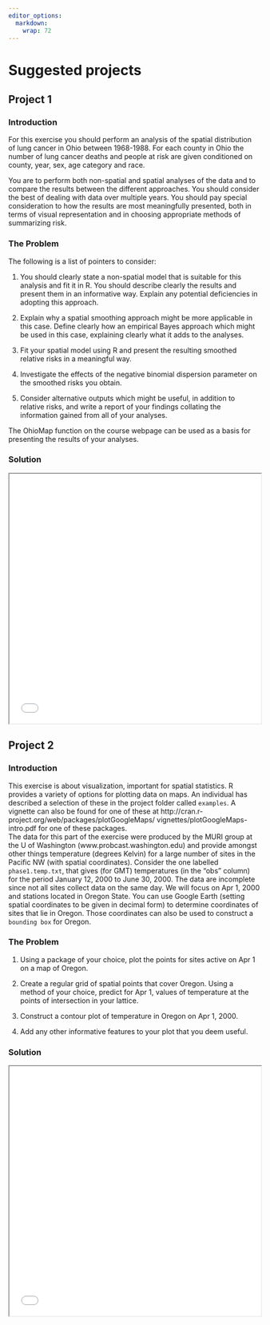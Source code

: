 ```yaml
---
editor_options:
  markdown:
    wrap: 72
---
```


# Suggested projects {.unnumbered}

## Project 1 {.unnumbered}

### Introduction {.unnumbered}

 For this exercise you should perform an analysis of  the spatial distribution of lung cancer in Ohio between 1968-1988.  For each county in Ohio the number of lung cancer deaths and people at risk are given conditioned on county, year, sex, age category and race.

You are to perform both non-spatial and spatial analyses of the data and to compare the results between the different approaches. You should consider the best of dealing with data over multiple years. You should pay special consideration to how the results are most meaningfully presented, both in terms of visual representation and in choosing appropriate methods of summarizing risk.  

### The Problem {.unnumbered}

The following is a list of pointers to consider:

1. You should clearly state a non-spatial model that is suitable for this analysis and fit it in R. You should describe clearly the results and present them in an informative way. Explain any potential deficiencies in adopting this approach. 

2. Explain why a spatial smoothing approach might be more applicable in this case. Define clearly how an empirical Bayes approach which might be used in this case, explaining clearly what it adds to the analyses.

3. Fit your spatial model using R and present the resulting smoothed relative risks in a meaningful way. 

4. Investigate the effects of the negative binomial dispersion parameter on the smoothed risks you obtain. 

5. Consider alternative outputs which might be useful, in addition to relative risks, and write a report of your findings collating the information gained from all of your analyses.

The OhioMap function on the course webpage can be used as a basis for presenting the results of your analyses. 

### Solution {.unnumbered}

<iframe src="pdf/p1_Solution1_1.pdf" width="100%" height="500px"></iframe>


## Project 2 {.unnumbered}

### Introduction {.unnumbered}

 This exercise is about visualization, important for spatial statistics. R provides a variety of options for plotting data on maps. 
An individual has described a selection of these in the project folder called ``examples``. 
A vignette can also be found for one of these at
http://cran.r-project.org/web/packages/plotGoogleMaps/
vignettes/plotGoogleMaps-intro.pdf
for one of these packages.  
The data for this part of the exercise were produced by the MURI group at the U of Washington (www.probcast.washington.edu) and provide amongst other things temperature (degrees Kelvin) for a large number of sites in the Pacific NW (with spatial coordinates).  Consider the one labelled  ``phase1.temp.txt``, that gives (for GMT) temperatures (in the "obs" column) for the period January 12, 2000 to June 30, 2000. The data are incomplete since not all sites collect data on the same day.  We will focus on Apr 1, 2000 and stations located in Oregon State. You can use Google Earth (setting spatial coordinates to be given in decimal form) to determine coordinates of sites that lie in Oregon. Those coordinates can also be used to construct a ``bounding box`` for Oregon.

### The Problem {.unnumbered}

1. Using a package of your choice, plot the points for sites active on Apr 1 on a map of Oregon.

2. Create a regular grid of spatial points that cover Oregon. Using a method of your choice, predict for Apr 1, values of temperature at the points of intersection in your lattice. 

3. Construct a contour plot of temperature in Oregon on Apr 1, 2000.

4. Add any other informative features to your plot that you deem useful.

### Solution {.unnumbered}

<iframe src="pdf/p1_Solution1_2.pdf" width="100%" height="500px"></iframe>






